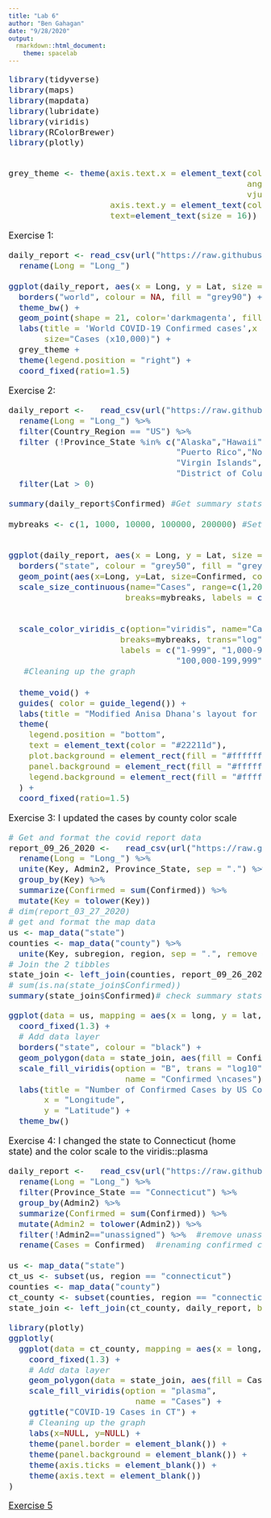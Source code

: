 ```yaml
---
title: "Lab 6"
author: "Ben Gahagan"
date: "9/28/2020"
output: 
  rmarkdown::html_document:
    theme: spacelab
---
```

<font size="4">

```r
library(tidyverse)
library(maps)
library(mapdata)
library(lubridate)
library(viridis)
library(RColorBrewer)
library(plotly)


grey_theme <- theme(axis.text.x = element_text(colour="grey20", size = 12, 
                                               angle = 90, hjust = 0.5, 
                                               vjust = 0.5),
                    axis.text.y = element_text(colour = "grey20", size = 12),
                    text=element_text(size = 16))
```

Exercise 1: 

```r
daily_report <- read_csv(url("https://raw.githubusercontent.com/CSSEGISandData/COVID-19/master/csse_covid_19_data/csse_covid_19_daily_reports/09-26-2020.csv")) %>% 
  rename(Long = "Long_") 

ggplot(daily_report, aes(x = Long, y = Lat, size = Confirmed/10000)) +
  borders("world", colour = NA, fill = "grey90") +
  theme_bw() +
  geom_point(shape = 21, color='darkmagenta', fill='darkorchid', alpha = 0.5) +
  labs(title = 'World COVID-19 Confirmed cases',x = '', y = '',
       size="Cases (x10,000)") +
  grey_theme +
  theme(legend.position = "right") +
  coord_fixed(ratio=1.5)
```

Exercise 2:

```r
daily_report <-   read_csv(url("https://raw.githubusercontent.com/CSSEGISandData/COVID-19/master/csse_covid_19_data/csse_covid_19_daily_reports/09-26-2020.csv")) %>% 
  rename(Long = "Long_") %>% 
  filter(Country_Region == "US") %>% 
  filter (!Province_State %in% c("Alaska","Hawaii", "American Samoa",
                                 "Puerto Rico","Northern Mariana Islands", 
                                 "Virgin Islands", "Recovered", "Guam", "Grand Princess",
                                 "District of Columbia", "Diamond Princess")) %>% 
  filter(Lat > 0)
```

```r
summary(daily_report$Confirmed) #Get summary stats for new case totals

mybreaks <- c(1, 1000, 10000, 100000, 200000) #Set new breaks


ggplot(daily_report, aes(x = Long, y = Lat, size = Confirmed)) +
  borders("state", colour = "grey50", fill = "grey90") + #made state borders darker
  geom_point(aes(x=Long, y=Lat, size=Confirmed, color=Confirmed),stroke=F, alpha=0.7) +
  scale_size_continuous(name="Cases", range=c(1,20), #removed log trans and increased point range
                       breaks=mybreaks, labels = c("1-999",
                                                   "1,000-9,999", "10,000-99,999",
                                                   "100,000-199,999", "200,000+")) +
  scale_color_viridis_c(option="viridis", name="Cases",
                      breaks=mybreaks, trans="log", #kept log trans for color scale as it did a better job visually
                      labels = c("1-999", "1,000-9,999", "10,000-99,999",
                                 "100,000-199,999", "200,000+"))  +
   #Cleaning up the graph
  
  theme_void() + 
  guides( color = guide_legend()) +
  labs(title = "Modified Anisa Dhana's layout for COVID-19 Confirmed Cases in the US") +
  theme(
    legend.position = "bottom",
    text = element_text(color = "#22211d"),
    plot.background = element_rect(fill = "#ffffff", color = NA), 
    panel.background = element_rect(fill = "#ffffff", color = NA), 
    legend.background = element_rect(fill = "#ffffff", color = NA)
  ) +
  coord_fixed(ratio=1.5)
```


Exercise 3: I updated the cases by county color scale

```r
# Get and format the covid report data
report_09_26_2020 <-   read_csv(url("https://raw.githubusercontent.com/CSSEGISandData/COVID-19/master/csse_covid_19_data/csse_covid_19_daily_reports/09-26-2020.csv")) %>% 
  rename(Long = "Long_") %>% 
  unite(Key, Admin2, Province_State, sep = ".") %>% 
  group_by(Key) %>% 
  summarize(Confirmed = sum(Confirmed)) %>% 
  mutate(Key = tolower(Key))
# dim(report_03_27_2020)
# get and format the map data
us <- map_data("state")
counties <- map_data("county") %>% 
  unite(Key, subregion, region, sep = ".", remove = FALSE)
# Join the 2 tibbles
state_join <- left_join(counties, report_09_26_2020, by = c("Key"))
# sum(is.na(state_join$Confirmed))
summary(state_join$Confirmed)# check summary stats for distribution

```

```r
ggplot(data = us, mapping = aes(x = long, y = lat, group = group)) + 
  coord_fixed(1.3) + 
  # Add data layer
  borders("state", colour = "black") +
  geom_polygon(data = state_join, aes(fill = Confirmed)) +
  scale_fill_viridis(option = "B", trans = "log10", na.value = "lightgrey",
                       name = "Confirmed \ncases") +
  labs(title = "Number of Confirmed Cases by US County",
       x = "Longitude",
       y = "Latitude") +
  theme_bw() 
```


Exercise 4: I changed the state to Connecticut (home state) and the color scale to the viridis::plasma

```r
daily_report <-   read_csv(url("https://raw.githubusercontent.com/CSSEGISandData/COVID-19/master/csse_covid_19_data/csse_covid_19_daily_reports/09-26-2020.csv")) %>% 
  rename(Long = "Long_") %>% 
  filter(Province_State == "Connecticut") %>% 
  group_by(Admin2) %>% 
  summarize(Confirmed = sum(Confirmed)) %>% 
  mutate(Admin2 = tolower(Admin2)) %>% 
  filter(!Admin2=="unassigned") %>%  #remove unassigned cases
  rename(Cases = Confirmed)  #renaming confirmed cases column for better plotly

us <- map_data("state")
ct_us <- subset(us, region == "connecticut")
counties <- map_data("county")
ct_county <- subset(counties, region == "connecticut")
state_join <- left_join(ct_county, daily_report, by = c("subregion" = "Admin2")) 
```

```r
library(plotly)
ggplotly(
  ggplot(data = ct_county, mapping = aes(x = long, y = lat, group = group)) + 
    coord_fixed(1.3) + 
    # Add data layer
    geom_polygon(data = state_join, aes(fill = Cases), color = "grey40") +
    scale_fill_viridis(option = "plasma",
                         name = "Cases") +
    ggtitle("COVID-19 Cases in CT") +
    # Cleaning up the graph
    labs(x=NULL, y=NULL) +
    theme(panel.border = element_blank()) +
    theme(panel.background = element_blank()) +
    theme(axis.ticks = element_blank()) +
    theme(axis.text = element_blank())
)
```

[Exercise 5](Exercise5_BG.html)
